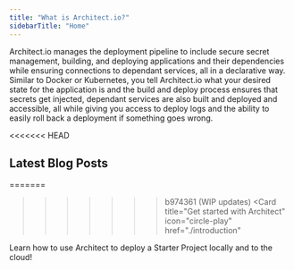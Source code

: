 ```yaml
---
title: "What is Architect.io?"
sidebarTitle: "Home"
---
```


Architect.io manages the deployment pipeline to include secure secret
management, building, and deploying applications and their dependencies while
ensuring connections to dependant services, all in a declarative way. Similar to
Docker or Kubernetes, you tell Architect.io what your desired state for the
application is and the build and deploy process ensures that secrets get
injected, dependant services are also built and deployed and accessible, all
while giving you access to deploy logs and the ability to easily roll back a
deployment if something goes wrong.

<<<<<<< HEAD
<Card
  title="For users of Visual Studio Code, check out the Architect.io extension!"
  href="https://marketplace.visualstudio.com/items?itemName=Architectio.architect-vscode"
/>

## Latest Blog Posts

=======
>>>>>>> b974361 (WIP updates)
<Card
  title="Get started with Architect"
  icon="circle-play"
  href="./introduction"
>
  Learn how to use Architect to deploy a Starter Project locally and to the cloud!
</Card>
